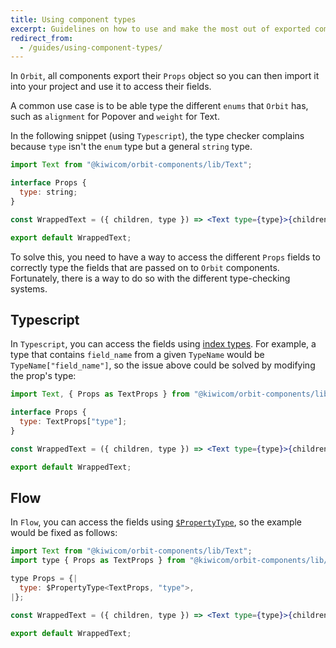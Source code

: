 ```yaml
---
title: Using component types
excerpt: Guidelines on how to use and make the most out of exported component types in Typescript and Flow.
redirect_from:
  - /guides/using-component-types/
---
```


In `Orbit`, all components export their `Props` object
so you can then import it into your project and use it to access their fields.

A common use case is to be able type the different `enums` that `Orbit` has,
such as `alignment` for Popover and `weight` for Text.

In the following snippet (using `Typescript`),
the type checker complains because `type` isn't the `enum` type but a general `string` type.

```jsx
import Text from "@kiwicom/orbit-components/lib/Text";

interface Props {
  type: string;
}

const WrappedText = ({ children, type }) => <Text type={type}>{children}</Text>;

export default WrappedText;
```

To solve this, you need to have a way to access the different `Props` fields
to correctly type the fields that are passed on to `Orbit` components.
Fortunately, there is a way to do so with the different type-checking systems.

## Typescript

In `Typescript`,
you can access the fields using [index types](https://www.typescriptlang.org/docs/handbook/advanced-types.html#index-types).
For example, a type that contains `field_name` from a given `TypeName`
would be `TypeName["field_name"]`,
so the issue above could be solved by modifying the prop's type:

```jsx
import Text, { Props as TextProps } from "@kiwicom/orbit-components/lib/Text";

interface Props {
  type: TextProps["type"];
}

const WrappedText = ({ children, type }) => <Text type={type}>{children}</Text>;

export default WrappedText;
```

## Flow

In `Flow`,
you can access the fields using [`$PropertyType`](https://flow.org/en/docs/types/utilities/#toc-propertytype),
so the example would be fixed as follows:

```jsx
import Text from "@kiwicom/orbit-components/lib/Text";
import type { Props as TextProps } from "@kiwicom/orbit-components/lib/Text";

type Props = {|
  type: $PropertyType<TextProps, "type">,
|};

const WrappedText = ({ children, type }) => <Text type={type}>{children}</Text>;

export default WrappedText;
```
